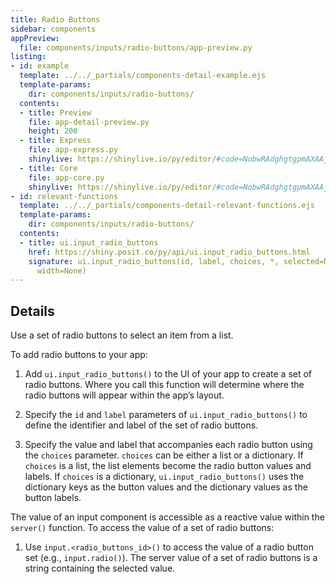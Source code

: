```yaml
---
title: Radio Buttons
sidebar: components
appPreview:
  file: components/inputs/radio-buttons/app-preview.py
listing:
- id: example
  template: ../../_partials/components-detail-example.ejs
  template-params:
    dir: components/inputs/radio-buttons/
  contents:
  - title: Preview
    file: app-detail-preview.py
    height: 200
  - title: Express
    file: app-express.py
    shinylive: https://shinylive.io/py/editor/#code=NobwRAdghgtgpmAXAAjFADugdOgnmAGlQGMB7CAFzkqVQGJkAxASQA0BZAURQCU4B3AE4BLKsigBncRGScAHukFwJUjOgA6EAGaDSMZBIAWwiLmTCY6UoIrIAgpiJKIAEziCiAV2GbNagPreyAC8yN44UADmcP5aADbeLgAUmshpYcJYJuieFP6CUC7CpP4ARrkU5BJJyHQAPHWp6c3qYAVFpK1E9Y0yzemtPIXFyOUUlRASXbUNTf3IIK0AjK0orQDy6BTFMiuEyK0ATKsHYJvb5MjH+60AzCcbWzvI92AAvt2zfWkAlJ+9zXCpFyOTy3hSYAAblAEnBWn9ND9fK44FoDO5Ie4ktlckRgRRQUQJMoJDsfog5sgAALONyCLDeSluNHQ2FJcmU5pKCieQQyHEULDtYrs5FqEL2TBJALeIkY9xIiD7MAUXDoBAoFVwOQUd4AXSAA
  - title: Core
    file: app-core.py
    shinylive: https://shinylive.io/py/editor/#code=NobwRAdghgtgpmAXAAjFADugdOgnmAGlQGMB7CAFzkqVQDMAnUmZAZwAsBLCXZTmdKQYVkAQUxEG1ACZwGRAK6cAOhFUZ0AfSXIAvMiU4oAczia6AGyXSAFKuQODnLN3QKKmhlGmdSmgEbuFOSsNsgAxAA8kfaOccpgXj6kCURRMRBx8WAASt6+yIEUwRCsqRHRsVnIIAkAjAkoCQDy6BS+mQ2EyAkATI09YK3t5Mj93QkAzAMtbR3I02AAvmmVmY4AlKsZcYak7m4eSnZgAG5QVnAJW6obqqqydGxyp3I2ru5E+xSHRKxwrFYHQ2iCqyAAAlIILIGFglGDHshzpcbCCwXEpBQFAxMh8KFgkr5UfdoJg9GJMDYNNpOH8XnI7hBumAKLh0AgUCy4AAPCjLAC6QA
- id: relevant-functions
  template: ../../_partials/components-detail-relevant-functions.ejs
  template-params:
    dir: components/inputs/radio-buttons/
  contents:
  - title: ui.input_radio_buttons
    href: https://shiny.posit.co/py/api/ui.input_radio_buttons.html
    signature: ui.input_radio_buttons(id, label, choices, *, selected=None, inline=False,
      width=None)
---
```


:::{#example}
:::

:::{#relevant-functions}
:::

## Details

Use a set of radio buttons to select an item from a list.

To add radio buttons to your app:

  1. Add `ui.input_radio_buttons()` to the UI of your app to create a set of radio buttons. Where you call this function will determine where the radio buttons will appear within the app's layout.

  2. Specify the `id` and `label` parameters of `ui.input_radio_buttons()` to define the identifier and label of the set of radio buttons.

  3. Specify the value and label that accompanies each radio button using the `choices` parameter. `choices` can be either a list or a dictionary. If `choices` is a list, the list elements become the radio button values and labels. If `choices` is a dictionary, `ui.input_radio_buttons()` uses the dictionary keys as the button values and the dictionary values as the button labels.

The value of an input component is accessible as a reactive value within the `server()` function. To access the value of a set of radio buttons:

  1. Use `input.<radio_buttons_id>()` to access the value of a radio button set (e.g., `input.radio()`). The server value of a set of radio buttons is a string containing the selected value.
